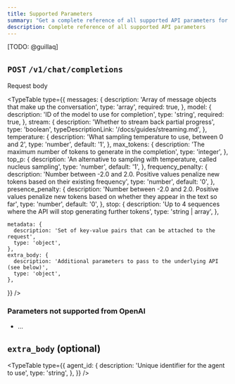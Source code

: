 ```yaml
---
title: Supported Parameters
summary: "Get a complete reference of all supported API parameters for chat completions. This guide details every parameter, from `model` and `messages` to `temperature` and `metadata`."
description: Complete reference of all supported API parameters
---
```



[TODO: @guillaq]

## `POST` `/v1/chat/completions`

Request body

<TypeTable
  type={{
    messages: {
      description: 'Array of message objects that make up the conversation',
      type: 'array',
      required: true,
    },
    model: {
      description: 'ID of the model to use for completion',
      type: 'string',
      required: true,
    },
    stream: {
      description: 'Whether to stream back partial progress',
      type: 'boolean',
      typeDescriptionLink: '/docs/guides/streaming.md',
    },
    temperature: {
      description: 'What sampling temperature to use, between 0 and 2',
      type: 'number',
      default: '1',
    },
    max_tokens: {
      description: 'The maximum number of tokens to generate in the completion',
      type: 'integer',
    },
    top_p: {
      description: 'An alternative to sampling with temperature, called nucleus sampling',
      type: 'number',
      default: '1',
    },
    frequency_penalty: {
      description: 'Number between -2.0 and 2.0. Positive values penalize new tokens based on their existing frequency',
      type: 'number',
      default: '0',
    },
    presence_penalty: {
      description: 'Number between -2.0 and 2.0. Positive values penalize new tokens based on whether they appear in the text so far',
      type: 'number',
      default: '0',
    },
    stop: {
      description: 'Up to 4 sequences where the API will stop generating further tokens',
      type: 'string | array',
    },
    
    metadata: {
      description: 'Set of key-value pairs that can be attached to the request',
      type: 'object',
    },
    extra_body: {
      description: 'Additional parameters to pass to the underlying API (see below)',
      type: 'object',
    },
  }}
/>

### Parameters not supported from OpenAI

- ...

## `extra_body` (optional)

<TypeTable
  type={{
    agent_id: {
      description: 'Unique identifier for the agent to use',
      type: 'string',
    },
  }}
/>